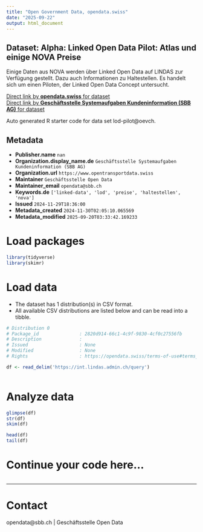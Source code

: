 ```yaml
---
title: "Open Government Data, opendata.swiss"
date: "2025-09-22"
output: html_document
---
```


## Dataset: Alpha: Linked Open Data Pilot: Atlas und einige NOVA Preise

Einige Daten aus NOVA werden über Linked Open Data auf LINDAS zur Verfügung gestellt. Dazu auch Informationen zu Haltestellen. Es handelt sich um einen Piloten, der Linked Open Data Concept untersucht.

[Direct link by **opendata.swiss** for dataset](https://opendata.swiss/de/dataset/alpha-linked-open-data-pilot-atlas-und-einige-nova-preise)<br>
[Direct link by **Geschäftsstelle Systemaufgaben Kundeninformation (SBB AG)** for dataset](https://data.opentransportdata.swiss/dataset/lod-pilot)

Auto generated R starter code for data set lod-pilot@oevch.

## Metadata

- **Publisher.name** `nan`
- **Organization.display_name.de** `Geschäftsstelle Systemaufgaben Kundeninformation (SBB AG)`
- **Organization.url** `https://www.opentransportdata.swiss`
- **Maintainer** `Geschäftsstelle Open Data`
- **Maintainer_email** `opendata@sbb.ch`
- **Keywords.de** `['linked-data', 'lod', 'preise', 'haltestellen', 'nova']`
- **Issued** `2024-11-29T18:36:00`
- **Metadata_created** `2024-11-30T02:05:10.065569`
- **Metadata_modified** `2025-09-20T03:33:42.169233`


# Load packages

```r

library(tidyverse)
library(skimr)

```

# Load data

-   The dataset has 1 distribution(s) in CSV format.
-   All available CSV distributions are listed below and can be read into a tibble.

```r

# Distribution 0
# Package_id               : 2820d914-66c1-4c9f-9830-4cf0c27556fb
# Description              : 
# Issued                   : None
# Modified                 : None
# Rights                   : https://opendata.swiss/terms-of-use#terms_by

df <- read_delim('https://int.lindas.admin.ch/query')



```

# Analyze data

```r

glimpse(df)
str(df)
skim(df)

head(df)
tail(df)

```

# Continue your code here...

```r

```

------------------------------------------------------------------------

# Contact

opendata@sbb.ch | Geschäftsstelle Open Data
